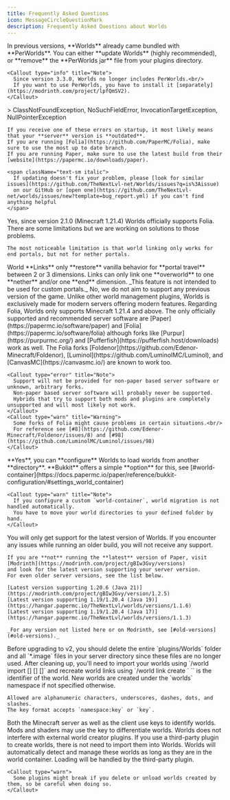 ```yaml
---
title: Frequently Asked Questions
icon: MessageCircleQuestionMark
description: Frequently Asked Questions about Worlds
---
```



<Accordions type="single">
  <Accordion
    title="I want to use Worlds and PerWorlds but my server doesn't start, what do I do?"
    id="perworlds"
  >
    In previous versions, **Worlds** already came bundled with **PerWorlds**.  
    You can either **update Worlds** (highly recommended), or **remove** the **PerWorlds jar** file from your plugins directory.

    <Callout type="info" title="Note">
      Since version 3.3.0, Worlds no longer includes PerWorlds.<br/>
      If you want to use PerWorlds, you have to install it [separately](https://modrinth.com/project/lpfQmSV2).
    </Callout>

  </Accordion>
  <Accordion 
    title="Error on startup, what do I do?"
    id="error"
  >
    > ClassNotFoundException, NoSuchFieldError, InvocationTargetException, NullPointerException
    
    If you receive one of these errors on startup, it most likely means that your **server** version is **outdated**.   
    If you are running [Folia](https://github.com/PaperMC/Folia), make sure to use the most up to date branch.   
    If you are running Paper, make sure to use the latest build from their [website](https://papermc.io/downloads/paper).
    
    <span className="text-sm italic">
      If updating doesn't fix your problem, please [look for similar issues](https://github.com/TheNextLvl-net/Worlds/issues?q=is%3Aissue) 
      on our GitHub or [open one](https://github.com/TheNextLvl-net/worlds/issues/new?template=bug_report.yml) if you can't find anything helpful
    </span>
  </Accordion>
  <Accordion 
    title="Does Worlds support Folia?"
    id="folia"
  >
    Yes, since version 2.1.0 (Minecraft 1.21.4) Worlds officially supports Folia.   
    There are some limitations but we are working on solutions to those problems.

    The most noticeable limitation is that world linking only works for end portals, but not for nether portals.

  </Accordion>
  <Accordion 
    title="How do World Links work?"
    id="links"
  >
    World **Links** only **restore** vanilla behavior for **portal travel** between 2 or 3 dimensions.   
    Links can only link one **overworld** to one **nether** and/or one **end** dimension.   
    _This feature is not intended to be used for custom portals._
  </Accordion>
  <Accordion 
    title="Will Worlds ever support older Minecraft versions?"
    id="old-versions"
  >
    No, we do not aim to support any previous version of the game.   
    Unlike other world management plugins, Worlds is exclusively made for modern servers offering modern features.   
    Regarding Folia, Worlds only supports Minecraft 1.21.4 and above.
  </Accordion>
  <Accordion
    title="Which server software does Worlds support?"
    id="server-software"
  >
    The only officially supported and recommended server software are [Paper](https://papermc.io/software/paper) and [Folia](https://papermc.io/software/folia)
    although forks like [Purpur](https://purpurmc.org/) and [Pufferfish](https://pufferfish.host/downloads) work as well.  
    The Folia forks [Foldenor](https://github.com/Edenor-Minecraft/Foldenor), [Luminol](https://github.com/LuminolMC/Luminol), and [CanvasMC](https://canvasmc.io/) are known to work too.

    <Callout type="error" title="Note">
      Support will not be provided for non-paper based server software or unknown, arbitrary forks.
      Non-paper based server software will probably never be supported.
      Hybrids that try to support both mods and plugins are completely unsupported and will most likely not work.
    </Callout>
    <Callout type="warn" title="Warning">
      Some forks of Folia might cause problems in certain situations.<br/>
      For reference see [#8](https://github.com/Edenor-Minecraft/Foldenor/issues/8) and [#98](https://github.com/LuminolMC/Luminol/issues/98)
    </Callout>

  </Accordion>
  <Accordion 
    title="Can I store my worlds in a seperate directory?"
    id="world-container"
  >
    **Yes**, you can **configure** Worlds to load worlds from another **directory**.   
    **Bukkit** offers a simple **option** for this, see
    [#world-container](https://docs.papermc.io/paper/reference/bukkit-configuration/#settings_world_container)
    
    <Callout type="warn" title="Note">
      If you configure a custom `world-container`, world migration is not handled automatically.   
      You have to move your world directories to your defined folder by hand.
    </Callout>
  </Accordion>
  <Accordion 
    title="Which version of Worlds should I choose?"
    id="version"
  >
    <Callout title="Important">
      You will only get support for the latest version of Worlds.   
      If you encounter any issues while running an older build, you will not receive any support.
    </Callout>
    
    If you are **not** running the **latest** version of Paper, visit [Modrinth](https://modrinth.com/project/gBIw3Gvy/versions)
    and look for the latest version supporting your server version.   
    For even older server versions, see the list below.
    
    [Latest version supporting 1.20.6 (Java 21)](https://modrinth.com/project/gBIw3Gvy/version/1.2.5)   
    [Latest version supporting 1.19/1.20.4 (Java 19)](https://hangar.papermc.io/TheNextLvl/worlds/versions/1.1.6)   
    [Latest version supporting 1.19/1.20.4 (Java 17)](https://hangar.papermc.io/TheNextLvl/worlds/versions/1.1.3)

    _For any version not listed here or on Modrinth, see [#old-versions](#old-versions)._

  </Accordion>
  <Accordion 
    title="I want to update from v1 to v2, what do I have to consider?"
    id="upgrade-v2"
  >
    Before upgrading to v2, you should delete the entire `plugins/Worlds` folder and all `*.image` files
    in your server directory since these files are no longer used.
    After cleaning up, you'll need to import your worlds using   
    `/world import <world> [<key>] [<dimension>] [<generator>]`   
    and recreate world links using `/world link create <source> <destination>`
  </Accordion>
  <Accordion 
    title="What does <key> stand for, in command arguments?"
    id="key-argument"
  >
    `<key>` is the identifier of the world.   
    New worlds are created under the `worlds` namespace if not specified otherwise.
    
    Allowed are alphanumeric characters, underscores, dashes, dots, and slashes.   
    The key format accepts `namespace:key` or `key`.
  </Accordion>
  <Accordion 
    title="What are keys used for?"
    id="why-keys"
  >
    Both the Minecraft server as well as the client use keys to identify worlds.   
    Mods and shaders may use the key to differentiate worlds.
  </Accordion>
  <Accordion 
    title="How does Worlds handle external world creator plugins?"
    id="thrird-party-worlds"
  >
    Worlds does not interfere with external world creator plugins.  
    If you use a third-party plugin to create worlds, there is not need to import them into Worlds.  
    Worlds will automatically detect and manage these worlds as long as they are in the world container.  
    Loading will be handled by the third-party plugin.
    
    <Callout type="warn">
      Some plugins might break if you delete or unload worlds created by them, so be careful when doing so.
    </Callout>

  </Accordion>
</Accordions>
